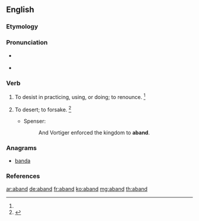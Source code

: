 ==English==

===Etymology===
{{contraction of|abandon}}

===Pronunciation===
* {{a|RP}} {{IPA|/əˈbænd/}}
* {{a|GenAm}} {{IPA|/əˈbænd/}}

===Verb===
{{en-verb}} {{term-context|obsolete|lang=en}}

# {{context|transitive|lang=en}} To desist in practicing, using, or doing; to renounce. {{defdate|attested only in the late 16th century}}<ref name=SOED/>
# {{context|transitive|lang=en}} To desert; to forsake. {{defdate|attested only in the late 16th century}}<ref name=SOED>{{R:SOED5|page=2}}</ref>
#* Spenser:
#*: And Vortiger enforced the kingdom to '''aband'''.

===Anagrams===
* [[banda#English|banda]]

===References===
<references/>

[[ar:aband]]
[[de:aband]]
[[fr:aband]]
[[ko:aband]]
[[mg:aband]]
[[th:aband]]